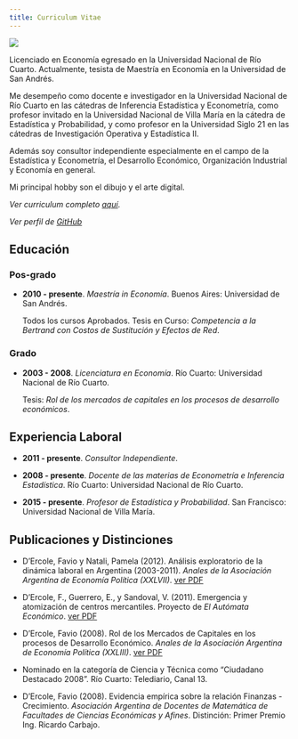 ```yaml
---
title: Curriculum Vitae
---
```


![](img/yocurriculum.png)  

Licenciado en Economía egresado en la Universidad Nacional de Río Cuarto. Actualmente, tesista de Maestría en Economía en la Universidad de San Andrés.

Me desempeño como docente e investigador en la Universidad Nacional de Río Cuarto en las cátedras de Inferencia Estadística y Econometría, como profesor invitado en la Universidad Nacional de Villa María en la cátedra de Estadística y Probabilidad, y como profesor en la Universidad Siglo 21 en las cátedras de Investigación Operativa y Estadística II.

Además soy consultor independiente especialmente en el campo de la Estadística y Econometría, el Desarrollo Económico, Organización Industrial y Economía en general.

Mi principal hobby son el dibujo y el arte digital.

_Ver curriculum completo [aquí](http://www.faviodercole.com.ar/cv/cv_es.pdf)_.

_Ver perfil de [GitHub](https://github.com/fndercole)_

## Educación
### Pos-grado

  + __2010 - presente__. _Maestría in Economía_.
    Buenos Aires: Universidad de San Andrés.

    Todos los cursos Aprobados. Tesis en Curso: _Competencia a la Bertrand con Costos de Sustitución y Efectos de Red_.

### Grado
  + __2003 - 2008__. _Licenciatura en Economía_.
    Río Cuarto: Universidad Nacional de Río Cuarto.

    Tesis: _Rol de los mercados de capitales en los procesos de desarrollo económicos_.

## Experiencia Laboral

  + __2011 - presente__. _Consultor Independiente_.

  + __2008 - presente__. _Docente de las materias de Econometría e Inferencia Estadística_.
    Río Cuarto: Universidad Nacional de Río Cuarto.

  + __2015 - presente__. _Profesor de Estadística y Probabilidad_.
    San Francisco: Universidad Nacional de Villa María.


## Publicaciones y Distinciones

  + D'Ercole, Favio y Natali, Pamela (2012).
    Análisis exploratorio de la dinámica laboral en Argentina (2003-2011).
    _Anales de la Asociación Argentina de Economía Política (XXLVII)_.
    [ver PDF](http://www.aaep.org.ar/anales/works/works2012/DErcole.pdf)

  + D'Ercole, F., Guerrero, E., y Sandoval, V. (2011).
    Emergencia y atomización de centros mercantiles.
    Proyecto de _El Autómata Económico_.
    [ver PDF](http://www.elautomataeconomico.com.ar/download/TP-2010/Dercole-Guerrero-Sandoval.pdf)

  + D'Ercole, Favio (2008).
    Rol de los Mercados de Capitales en los procesos de Desarrollo Económico.
    _Anales de la Asociación Argentina de Economía Política (XXLIII)_.
    [ver PDF](http://www.aaep.org.ar/anales/works/works2008/dercole.pdf)

  + Nominado en la categoría de Ciencia y Técnica como "Ciudadano Destacado 2008".
  Río Cuarto: Telediario, Canal 13.

  + D'Ercole, Favio (2008).
    Evidencia empírica sobre la relación Finanzas - Crecimiento.
    _Asociación Argentina de Docentes de Matemática de Facultades de Ciencias Económicas y Afines_.
    Distinción: Primer Premio Ing. Ricardo Carbajo.

